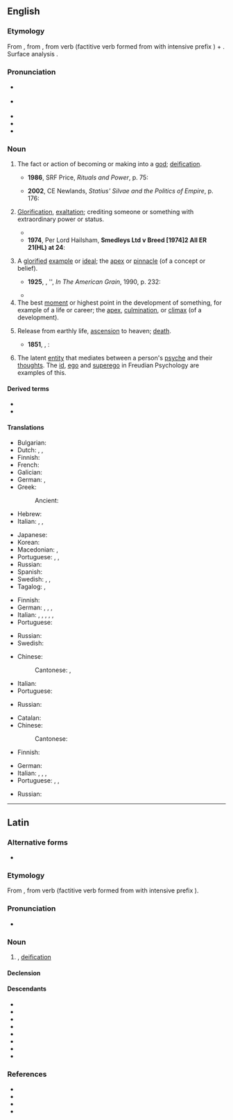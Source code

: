 ==English==
{{was wotd|2007|November|11}}

===Etymology===
From {{bor|en|la|apotheōsis}}, from {{der|en|grc|ἀποθέωσις}}, from verb {{m|grc|ἀποθεόω||deify}} (factitive verb formed from {{m|grc|θεός||God}} with intensive prefix {{m|grc|ἀπο-}}) + {{m|grc|-σις||forms noun of action}}. Surface analysis {{confix|en|apo|theo-|sis|nocat=1}}.

===Pronunciation===
* {{a|UK}} {{IPA|en|/əˌpɒθ.iːˈəʊ.sɪs/}}
* {{a|US}} {{IPA|en|/əˌpɑː.θiˈoʊ.sɪs/}}
* {{audio|en|En-uk-apotheosis.ogg|Audio (UK)}}
* {{audio|en|en-us-apotheosis.ogg|Audio (US)}}
* {{rhymes|en|əʊsɪs}}

===Noun===
{{en-noun|~|apotheoses}}

# The fact or action of becoming or making into a [[god]]; [[deification]].
#: {{syn|en|deification}}
#* '''1986''', SRF Price, ''Rituals and Power'', p. 75:
#*: {{quote|en|In Rome itself the official position was clear: the '''apotheosis''' of the emperor took place only after his death; this had to be officially recognized by the Senate, and only then did the emperor become a ''divus'' with an official cult.}}
#* '''2002''', CE Newlands, ''Statius' Silvae and the Politics of Empire'', p. 176:
#*: {{quote|en|As a former mortal who underwent '''apotheosis''', Hercules was important to the emperors.}}
# [[glorification|Glorification]], [[exaltation]]; crediting someone or something with extraordinary power or status.
#: {{syn|en|exaltation|glorification}}
#: {{ux|en|The turn of the century saw the '''apotheosis''' of digital technology.}}
#* {{quote-book
|en
|year=1898
|author=Winston Churchill
|authorlink=Winston Churchill (novelist)
|title={{w|The Celebrity}}
|chapter=5
|passage=In the eyes of Mr. Farquhar Fenelon Cooke the '''apotheosis''' of the Celebrity was complete. The people of Asquith were not only willing to attend the house-warming, but had been worked up to the pitch of eagerness. The Celebrity as a matter of course was master of ceremonies.}}
#* '''1974''', Per Lord Hailsham, '''Smedleys Ltd v Breed [1974]2 All ER 21(HL) at 24''':
#*: {{quote|en|Thereafter, the caterpillar achieved a sort of posthumous '''apotheosis'''. From local authority to the Dorchester magistrates, from the Dorchester magistrates to a Divisional Court presided over by the Lord Chief Justice of England, from the Lord Chief Justice to the House of Lords, the immolated insect has at length plodded its methodical way to the highest tribunal in the land.}}
# A [[glorify|glorified]] [[example]] or [[ideal]]; the [[apex]] or [[pinnacle]] (of a concept or belief).
#: {{syn|en|apex|paragon}}
#* '''1925''', {{w|William Carlos Williams}}, '{{w|Edgar Allan Poe}}', ''In The American Grain'', 1990, p. 232:
#*: {{quote|en|In his despair he had nowhere to turn. It is the very '''apotheosis''' of the place and the time.}}
#* {{quote-journal
|en
|author=Katharine Viner
|authorlink=Katharine Viner
|date=May 6, 2011
|title=Adam Curtis: Have computers taken away our power?
|work=The Guardian
|url=https://www.theguardian.com/tv-and-radio/2011/may/06/adam-curtis-computers-documentary
|passage=In 2009, in the course of It Felt Like A Kiss, the sublime theatre event Curtis put on with Punchdrunk about the birth of hyper-consumerism, I was separated from the audience and sent down a long, dark corridor, which I took to represent the '''apotheosis''' of individualism.}}
# The best [[moment]] or highest point in the development of something, for example of a life or career; the [[apex]], [[culmination]], or [[climax]] (of a development).
#: {{syn|en|apex|climax|culmination|peak|pinnacle}}
#: {{ux|en|The '''apotheosis''' of her career was her appointment as chairman.}}
# {{lb|en|loosely}} Release from earthly life, [[ascension]] to heaven; [[death]].
#: {{syn|en|death}}
#* '''1851''', {{w|Herman Melville}}, ''{{w|Moby-Dick}}'':
#*: {{quote|en|Bear thee grimly, demigod! Up from the spray of thy ocean-perishing — straight up, leaps thy '''apotheosis'''!}}
# {{lb|en|psychology}} The latent [[entity]] that mediates between a person's [[psyche]] and their [[thought]]s. The [[id]], [[ego]] and [[superego]] in Freudian Psychology are examples of this.

====Derived terms====
* {{l|en|apotheosize}}
* {{l|en|apotheotic}}

====Translations====
{{trans-top|deification; becoming a god}}
* Bulgarian: {{t|bg|обожествяване}}
* Dutch: {{t+|nl|apotheose}}, {{t|nl|vergoding|f}}, {{t+|nl|verheerlijking|f}}
* Finnish: {{t+|fi|apoteoosi}}
* French: {{t+|fr|apothéose|f}}
* Galician: {{t+|gl|apoteose|f}}
* German: {{t|de|Gottwerdung|f}}, {{t+|de|Apotheose|f}}
* Greek:
*: Ancient: {{t|grc|ἀποθέωσις|f}}
* Hebrew: {{t|he|הַאֲלָהָה|f|tr=ha'alahá|sc=Hebr}}
* Italian: {{t+|it|apoteosi|f}}, {{t+|it|deificazione|f}}, {{t|it|divinizzazione|f}}
{{trans-mid}}
* Japanese: {{t|ja|神格化|tr=shinkakuka}}
* Korean: {{t|ko|신으로 모심}}
* Macedonian: {{t|mk|апотео́за|f}}, {{t|mk|боготворење|n}}
* Portuguese: {{t+|pt|apoteose|f}}, {{t+|pt|deificação|f}}, {{t+|pt|endeusamento|m}}
* Russian: {{t+|ru|обожествле́ние|n}}
* Spanish: {{t+|es|apoteosis|f}}
* Swedish: {{t+|sv|apoteos|c}}, {{t+|sv|förgudning|c}}, {{t+|sv|förhärligande|n}}
* Tagalog: {{t|tl|pagdidiyos}}, {{t|tl|pamamathala}}
{{trans-bottom}}

{{trans-top|glorification, exaltation}}
* Finnish: {{t+|fi|apoteoosi}}
* German: {{t|de|Vergötterung|f}}, {{t+|de|Apotheose|f}}, {{t|de|Verherrlichung|f}}, {{t|de|Vergöttlichung|f}}
* Italian: {{t+|it|esaltazione|f}}, {{t+|it|apoteosi|f}}, {{t+|it|delirio|m}}, {{t+|it|glorificazione|f}}, {{t+|it|incensamento|m}}, {{t|it|magnificazione|f}}
* Portuguese: {{t+|pt|apoteose|f}}
{{trans-mid}}
* Russian: {{t+|ru|прославле́ние|n}}
* Swedish: {{t+|sv|förhärligande|n}}
{{trans-bottom}}

{{trans-top|glorified example or ideal}}
* Chinese:
*: Cantonese: {{t|yue|典範|tr=din2 faan6}}, {{t|yue|榜樣|tr=bong2 joeng6}}
* Italian: {{t+|it|apice|f}}
* Portuguese: {{t+|pt|apoteose|f}}
{{trans-mid}}
* Russian: {{t+|ru|апофео́з|m}}
{{trans-bottom}}

{{trans-top|best moment or highest point in the development of something}}
* Catalan: {{t+|ca|culminació}}
* Chinese:
*: Cantonese: {{t|yue|巔峯|tr=din1 fung1}}
* Finnish: {{t+|fi|huippu}}
{{trans-mid}}
* German: {{t+|de|Höhepunkt|m}}
* Italian: {{t+|it|apoteosi|f}}, {{t+|it|apice|f}}, {{t+|it|culmine|m}}, {{t+|it|trionfo|m}}
* Portuguese: {{t+|pt|apoteose|f}}, {{t+|pt|auge|m}}, {{t+|pt|ápice|m}}
{{trans-bottom}}

{{trans-top|release from earthly life}}
* Russian: {{t+|ru|вознесе́ние|n}}
{{trans-mid}}
{{trans-bottom}}

----

==Latin==

===Alternative forms===
* {{alter|la|apoth.||abbreviation}}

===Etymology===
From {{der|la|grc|ἀποθέωσις}}, from verb {{m|grc|ἀποθεόω||deify}} (factitive verb formed from {{m|grc|θεός||God}} with intensive prefix {{m|grc|ἀπο-}}).

===Pronunciation===
* {{la-IPA|apotheōsis}}

===Noun===
{{la-noun|apotheōsis<3>|g=f}}

# {{l|en|apotheosis}}, [[deification]]

====Declension====
{{la-ndecl|apotheōsis<3>}}

====Descendants====
{{top3}}
* {{desc|ca|apoteosi}}
* {{desc|en|apotheosis}}
* {{desc|fr|apothéose}}
* {{desc|gl|apoteose}}
* {{desc|it|apoteosi}}
* {{desc|oc|apoteòsi}}
* {{desc|pt|apoteose}}
* {{desc|es|apoteosis}}
{{bottom}}

===References===
* {{R:L&S}}
* {{R:Gaffiot}}
* {{R:Peck}}
* {{R:Smith's Antiquities}}